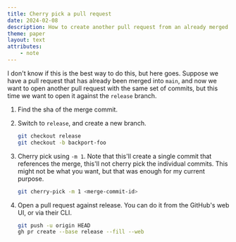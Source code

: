 ```yaml
---
title: Cherry pick a pull request
date: 2024-02-08
description: How to create another pull request from an already merged one, but this time on a different branch
theme: paper
layout: text
attributes:
    - note
---
```


I don't know if this is the best way to do this, but here goes. Suppose we have
a pull request that has already been merged into `main`, and now we want to open
another pull request with the same set of commits, but this time we want to open
it against the `release` branch.

1. Find the sha of the merge commit.

2. Switch to `release`, and create a new branch.

    ```sh
    git checkout release
    git checkout -b backport-foo
    ```

3. Cherry pick using `-m 1`. Note that this'll create a single commit that
   references the merge, this'll not cherry pick the individual commits. This
   might not be what you want, but that was enough for my current purpose.

    ```sh
    git cherry-pick -m 1 <merge-commit-id>
    ```

4. Open a pull request against release. You can do it from the GitHub's web UI,
   or via their CLI.

    ```sh
    git push -u origin HEAD
    gh pr create --base release --fill --web
    ```
